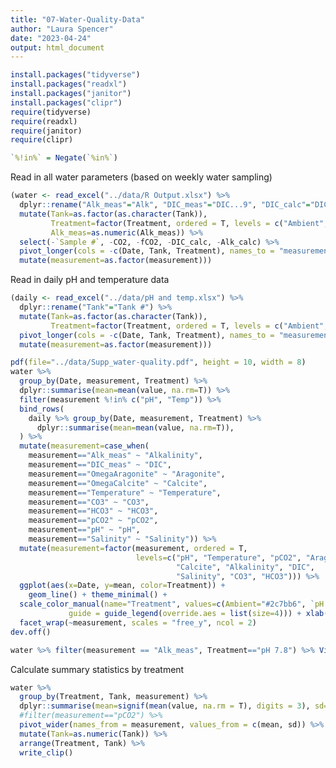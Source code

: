 ```yaml
---
title: "07-Water-Quality-Data"
author: "Laura Spencer"
date: "2023-04-24"
output: html_document
---
```


```r
install.packages("tidyverse")
install.packages("readxl")
install.packages("janitor")
install.packages("clipr")
require(tidyverse)
require(readxl)
require(janitor)
require(clipr)

`%!in%` = Negate(`%in%`)
```
Read in all water parameters (based on weekly water sampling)

```r
(water <- read_excel("../data/R Output.xlsx") %>%
  dplyr::rename("Alk_meas"="Alk", "DIC_meas"="DIC...9", "DIC_calc"="DIC...15", "Alk_calc"="ALK") %>%
  mutate(Tank=as.factor(as.character(Tank)), 
         Treatment=factor(Treatment, ordered = T, levels = c("Ambient", "pH 7.8", "pH 7.5")), 
         Alk_meas=as.numeric(Alk_meas)) %>% 
  select(-`Sample #`, -CO2, -fCO2, -DIC_calc, -Alk_calc) %>% 
  pivot_longer(cols = -c(Date, Tank, Treatment), names_to = "measurement") %>%
  mutate(measurement=as.factor(measurement)))
```

Read in daily pH and temperature data

```r
(daily <- read_excel("../data/pH and temp.xlsx") %>%
  dplyr::rename("Tank"="Tank #") %>%
  mutate(Tank=as.factor(as.character(Tank)), 
         Treatment=factor(Treatment, ordered = T, levels = c("Ambient", "pH 7.8", "pH 7.5"))) %>% 
  pivot_longer(cols = -c(Date, Tank, Treatment), names_to = "measurement") %>%
  mutate(measurement=as.factor(measurement)))
```

```r
pdf(file="../data/Supp_water-quality.pdf", height = 10, width = 8)
water %>%
  group_by(Date, measurement, Treatment) %>%
  dplyr::summarise(mean=mean(value, na.rm=T)) %>%
  filter(measurement %!in% c("pH", "Temp")) %>%
  bind_rows(
    daily %>% group_by(Date, measurement, Treatment) %>%
      dplyr::summarise(mean=mean(value, na.rm=T)),
  ) %>%
  mutate(measurement=case_when(
    measurement=="Alk_meas" ~ "Alkalinity",
    measurement=="DIC_meas" ~ "DIC",
    measurement=="OmegaAragonite" ~ "Aragonite",
    measurement=="OmegaCalcite" ~ "Calcite",
    measurement=="Temperature" ~ "Temperature",
    measurement=="CO3" ~ "CO3",
    measurement=="HCO3" ~ "HCO3",
    measurement=="pCO2" ~ "pCO2",
    measurement=="pH" ~ "pH",
    measurement=="Salinity" ~ "Salinity")) %>%
  mutate(measurement=factor(measurement, ordered = T, 
                            levels=c("pH", "Temperature", "pCO2", "Aragonite",
                                     "Calcite", "Alkalinity", "DIC",
                                     "Salinity", "CO3", "HCO3"))) %>%
  ggplot(aes(x=Date, y=mean, color=Treatment)) +
    geom_line() + theme_minimal() +
  scale_color_manual(name="Treatment", values=c(Ambient="#2c7bb6", `pH 7.8`="#fdae61", `pH 7.5`="#d7191c"),
             guide = guide_legend(override.aes = list(size=4))) + xlab(NULL) + ylab(NULL) +
  facet_wrap(~measurement, scales = "free_y", ncol = 2)
dev.off()    
```

```r
water %>% filter(measurement == "Alk_meas", Treatment=="pH 7.8") %>% View()
```

Calculate summary statistics by treatment 
```r
water %>% 
  group_by(Treatment, Tank, measurement) %>% 
  dplyr::summarise(mean=signif(mean(value, na.rm = T), digits = 3), sd=signif(sd(value, na.rm=T), digits = 3)) %>%
  #filter(measurement=="pCO2") %>%
  pivot_wider(names_from = measurement, values_from = c(mean, sd)) %>%
  mutate(Tank=as.numeric(Tank)) %>%
  arrange(Treatment, Tank) %>% 
  write_clip()
```



